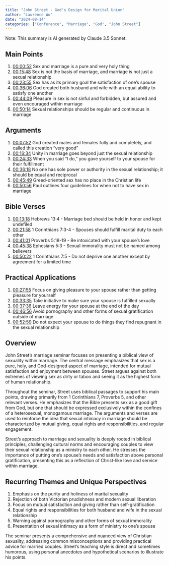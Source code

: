 ```yaml
---
title: "John Street - God's Design for Marital Union"
author: "Lawrence Wu"    
date: "2024-08-14"
categories: ["Conference", "Marriage", "God", "John Street"]
---
```


Note: This summary is AI generated by Claude 3.5 Sonnet.

## Main Points

1. [00:00:52](https://www.youtube.com/watch?v=vxXotY2lSfQ&t=52s) Sex and marriage is a pure and very holy thing
2. [00:15:48](https://www.youtube.com/watch?v=vxXotY2lSfQ&t=948s) Sex is not the basis of marriage, and marriage is not just a sexual relationship
3. [00:23:55](https://www.youtube.com/watch?v=vxXotY2lSfQ&t=1435s) Sex has as its primary goal the satisfaction of one's spouse
4. [00:36:06](https://www.youtube.com/watch?v=vxXotY2lSfQ&t=2166s) God created both husband and wife with an equal ability to satisfy one another
5. [00:44:09](https://www.youtube.com/watch?v=vxXotY2lSfQ&t=2649s) Pleasure in sex is not sinful and forbidden, but assured and even encouraged within marriage
6. [00:50:14](https://www.youtube.com/watch?v=vxXotY2lSfQ&t=3014s) Sexual relationships should be regular and continuous in marriage

## Arguments

1. [00:07:52](https://www.youtube.com/watch?v=vxXotY2lSfQ&t=472s) God created males and females fully and completely, and called this creation "very good"
2. [00:16:34](https://www.youtube.com/watch?v=vxXotY2lSfQ&t=994s) Unity in marriage goes beyond just the sexual relationship
3. [00:24:33](https://www.youtube.com/watch?v=vxXotY2lSfQ&t=1473s) When you said "I do," you gave yourself to your spouse for their fulfillment
4. [00:36:18](https://www.youtube.com/watch?v=vxXotY2lSfQ&t=2178s) No one has sole power or authority in the sexual relationship; it should be equal and reciprocal
5. [00:45:49](https://www.youtube.com/watch?v=vxXotY2lSfQ&t=2749s) Greed-oriented sex has no place in the Christian life
6. [00:50:56](https://www.youtube.com/watch?v=vxXotY2lSfQ&t=3056s) Paul outlines four guidelines for when not to have sex in marriage

## Bible Verses

1. [00:13:18](https://www.youtube.com/watch?v=vxXotY2lSfQ&t=798s) Hebrews 13:4 - Marriage bed should be held in honor and kept undefiled
2. [00:21:58](https://www.youtube.com/watch?v=vxXotY2lSfQ&t=1318s) 1 Corinthians 7:3-4 - Spouses should fulfill marital duty to each other
3. [00:41:01](https://www.youtube.com/watch?v=vxXotY2lSfQ&t=2461s) Proverbs 5:18-19 - Be intoxicated with your spouse's love
4. [00:45:38](https://www.youtube.com/watch?v=vxXotY2lSfQ&t=2738s) Ephesians 5:3 - Sexual immorality must not be named among believers
5. [00:50:22](https://www.youtube.com/watch?v=vxXotY2lSfQ&t=3022s) 1 Corinthians 7:5 - Do not deprive one another except by agreement for a limited time

## Practical Applications

1. [00:27:55](https://www.youtube.com/watch?v=vxXotY2lSfQ&t=1675s) Focus on giving pleasure to your spouse rather than getting pleasure for yourself
2. [00:33:35](https://www.youtube.com/watch?v=vxXotY2lSfQ&t=2015s) Take initiative to make sure your spouse is fulfilled sexually
3. [00:37:36](https://www.youtube.com/watch?v=vxXotY2lSfQ&t=2256s) Leave energy for your spouse at the end of the day
4. [00:46:56](https://www.youtube.com/watch?v=vxXotY2lSfQ&t=2816s) Avoid pornography and other forms of sexual gratification outside of marriage
5. [00:52:59](https://www.youtube.com/watch?v=vxXotY2lSfQ&t=3179s) Do not expect your spouse to do things they find repugnant in the sexual relationship

## Overview

John Street's marriage seminar focuses on presenting a biblical view of sexuality within marriage. The central message emphasizes that sex is a pure, holy, and God-designed aspect of marriage, intended for mutual satisfaction and enjoyment between spouses. Street argues against both extremes of viewing sex as dirty or taboo and seeing it as the highest form of human relationship.

Throughout the seminar, Street uses biblical passages to support his main points, drawing primarily from 1 Corinthians 7, Proverbs 5, and other relevant verses. He emphasizes that the Bible presents sex as a good gift from God, but one that should be expressed exclusively within the confines of a heterosexual, monogamous marriage. The arguments and verses are used to reinforce the idea that sexual intimacy in marriage should be characterized by mutual giving, equal rights and responsibilities, and regular engagement.

Street's approach to marriage and sexuality is deeply rooted in biblical principles, challenging cultural norms and encouraging couples to view their sexual relationship as a ministry to each other. He stresses the importance of putting one's spouse's needs and satisfaction above personal gratification, presenting this as a reflection of Christ-like love and service within marriage.

## Recurring Themes and Unique Perspectives

1. Emphasis on the purity and holiness of marital sexuality
2. Rejection of both Victorian prudishness and modern sexual liberation
3. Focus on mutual satisfaction and giving rather than self-gratification
4. Equal rights and responsibilities for both husband and wife in the sexual relationship
5. Warning against pornography and other forms of sexual immorality
6. Presentation of sexual intimacy as a form of ministry to one's spouse

The seminar presents a comprehensive and nuanced view of Christian sexuality, addressing common misconceptions and providing practical advice for married couples. Street's teaching style is direct and sometimes humorous, using personal anecdotes and hypothetical scenarios to illustrate his points.